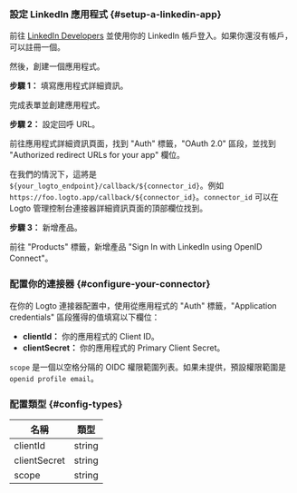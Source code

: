### 設定 LinkedIn 應用程式 \{#setup-a-linkedin-app}

前往 [LinkedIn Developers](https://www.linkedin.com/developers) 並使用你的 LinkedIn 帳戶登入。如果你還沒有帳戶，可以註冊一個。

然後，創建一個應用程式。

**步驟 1：** 填寫應用程式詳細資訊。

完成表單並創建應用程式。

**步驟 2：** 設定回呼 URL。

前往應用程式詳細資訊頁面，找到 "Auth" 標籤，"OAuth 2.0" 區段，並找到 "Authorized redirect URLs for your app" 欄位。

在我們的情況下，這將是 `${your_logto_endpoint}/callback/${connector_id}`。例如 `https://foo.logto.app/callback/${connector_id}`。`connector_id` 可以在 Logto 管理控制台連接器詳細資訊頁面的頂部欄位找到。

**步驟 3：** 新增產品。

前往 "Products" 標籤，新增產品 "Sign In with LinkedIn using OpenID Connect"。

### 配置你的連接器 \{#configure-your-connector}

在你的 Logto 連接器配置中，使用從應用程式的 "Auth" 標籤，"Application credentials" 區段獲得的值填寫以下欄位：

- **clientId：** 你的應用程式的 Client ID。
- **clientSecret：** 你的應用程式的 Primary Client Secret。

`scope` 是一個以空格分隔的 OIDC 權限範圍列表。如果未提供，預設權限範圍是 `openid profile email`。

### 配置類型 \{#config-types}

| 名稱         | 類型   |
| ------------ | ------ |
| clientId     | string |
| clientSecret | string |
| scope        | string |